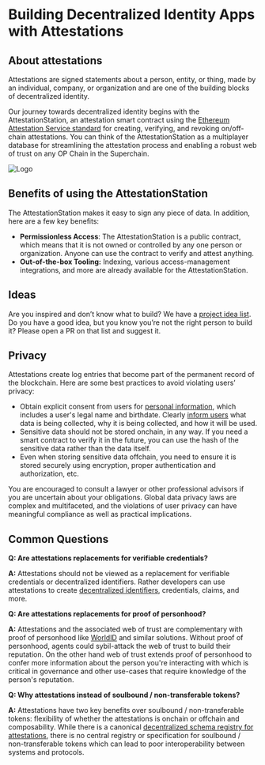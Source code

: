 
# Building Decentralized Identity Apps with Attestations

## About attestations

Attestations are signed statements about a person, entity, or thing, made by an individual, company, or organization and are one of the building blocks of decentralized identity.

Our journey towards decentralized identity begins with the AttestationStation, an attestation smart contract using the [Ethereum Attestation Service standard](https://optimism-goerli.easscan.org/) for creating, verifying, and revoking on/off-chain attestations. You can think of the AttestationStation as a multiplayer database for streamlining the attestation process and enabling a robust web of trust on any OP Chain in the Superchain.

![Logo](public/img/op-mainnet/identity/atst-logo.png)


## Benefits of using the AttestationStation

The AttestationStation makes it easy to sign any piece of data. In addition, here are a few key benefits:

- **Permissionless Access**: The AttestationStation is a public contract, which means that it is not owned or controlled by any one person or organization. 
  Anyone can use the contract to verify and attest anything.
- **Out-of-the-box Tooling:** Indexing, various access-management integrations, and more are already available for the AttestationStation.

## Ideas

Are you inspired and don’t know what to build? 
We have a [project idea list](https://optimism.io/ideas). 
Do you have a good idea, but you know you’re not the right person to build it? Please open a PR on that list and suggest it.

## Privacy

Attestations create log entries that become part of the permanent record of the blockchain. 
Here are some best practices to avoid violating users’ privacy:
<Callout type="warning">
- Obtain explicit consent from users for [personal information](https://csrc.nist.gov/glossary/term/PII), which includes a user's legal name and birthdate. 
  Clearly [inform users](https://ico.org.uk/for-organisations/uk-gdpr-guidance-and-resources/personal-information-what-is-it/what-is-personal-information-a-guide/) what data is being collected, why it is being collected, and how it will be used.
- Sensitive data should not be stored onchain, in any way. 
  If you need a smart contract to verify it in the future, you can use the hash of the sensitive data rather than the data itself.
- Even when storing sensitive data offchain, you need to ensure it is stored securely using encryption, proper authentication and authorization, etc.
</Callout>

You are encouraged to consult a lawyer or other professional advisors if you are uncertain about your obligations. 
Global data privacy laws are complex and multifaceted, and the violations of user privacy can have meaningful compliance as well as practical implications.

## Common Questions

**Q: Are attestations replacements for verifiable credentials?**

**A:** Attestations should not be viewed as a replacement for verifiable credentials or decentralized identifiers. Rather developers can use attestations to create [decentralized identifiers](https://www.w3.org/TR/did-core/), credentials, claims, and more.

**Q: Are attestations replacements for proof of personhood?**

**A:** Attestations and the associated web of trust are complementary with proof of personhood like [WorldID](https://worldcoin.org/blog/announcements/worldcoin-commits-optimism-superchain-vision-ahead-mainnet-launch) and similar solutions. Without proof of personhood, agents could sybil-attack the web of trust to build their reputation. On the other hand web of trust extends proof of personhood to confer more information about the person you're interacting with which is critical in governance and other use-cases that require knowledge of the person's reputation.   

**Q: Why attestations instead of soulbound / non-transferable tokens?**

**A:** Attestations have two key benefits over soulbound / non-transferable tokens: flexibility of whether the attestations is onchain or offchain and composability. While there is a canonical [decentralized schema registry for attestations](https://optimism-goerli-bedrock.easscan.org/schemas), there is no central registry or specification for soulbound / non-transferable tokens which can lead to poor interoperability between systems and protocols.